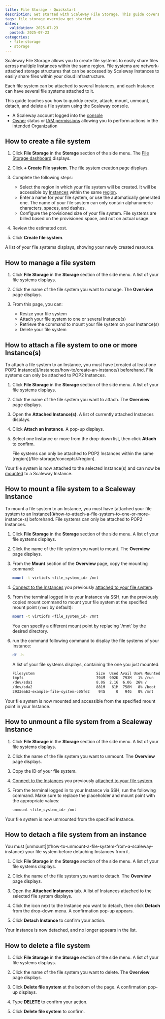 ```yaml
---
title: File Storage - Quickstart
description: Get started with Scaleway File Storage. This guide covers creating, attaching, and mounting File systems to your Instances for efficient data management.
tags: file storage overview get started
dates:
  validation: 2025-07-23
  posted: 2025-07-23
categories:
  - file-storage
  - storage
---
```


Scaleway File Storage allows you to create file systems to easily share files across multiple Instances within the same region. File systems are network-attached storage structures that can be accessed by Scaleway Instances to easily share files within your cloud infrastructure.

Each file system can be attached to several Instances, and each Instance can have several file systems attached to it.

This guide teaches you how to quickly create, attach, mount, unmount, detach, and delete a file system using the Scaleway console.

<Requirements />

- A Scaleway account logged into the [console](https://console.scaleway.com)
- [Owner](/iam/concepts/#owner) status or [IAM permissions](/iam/concepts/#permission) allowing you to perform actions in the intended Organization

## How to create a file system

1. Click **File Storage** in the **Storage** section of the side menu. The [File Storage dashboard](https://console.scaleway.com/file-storage/) displays.

2. Click **+ Create File system**. The [file system creation page](https://console.scaleway.com//file-storage/file-storage/create) displays.

3. Complete the following steps:
    - Select the region in which your file system will be created. It will be accessible by [Instances](/instances/) within the same [region](/file-storage/concepts/#region).
    - Enter a name for your file system, or use the automatically generated one. The name of your file system can only contain alphanumeric characters, spaces, and dashes.
    - Configure the provisioned size of your file system.
        <Message type="note">
        File systems are billed based on the provisioned space, and not on actual usage.
        </Message>

4. Review the estimated cost.

5. Click **Create file system**.

A list of your file systems displays, showing your newly created resource.

## How to manage a file system

1. Click **File Storage** in the **Storage** section of the side menu. A list of your file systems displays.

2. Click the name of the file system you want to manage. The **Overview** page displays.

3. From this page, you can:
    - Resize your file system
    - Attach your file system to one or several Instance(s)
    - Retrieve the command to mount your file system on your Instance(s)
    - Delete your file system

## How to attach a file system to one or more Instance(s)

<Message type="note">
To attach a file system to an Instance, you must have [created at least one POP2 Instance](/instances/how-to/create-an-instance/) beforehand. File systems can only be attached to POP2 Instances.
</Message>

1. Click **File Storage** in the **Storage** section of the side menu. A list of your file systems displays.

2. Click the name of the file system you want to attach. The **Overview** page displays.

3. Open the **Attached Instance(s)**. A list of currently attached Instances displays.

4. Click **Attach an Instance**. A pop-up displays.

5. Select one Instance or more from the drop-down list, then click **Attach** to confirm.

    <Message type="important">
    File systems can only be attached to POP2 Instances within the same [region](/file-storage/concepts/#region).
    </Message>

Your file system is now attached to the selected Instance(s) and can now be [mounted](/file-storage/how-to/mount-file-system/) to a Scaleway Instance.

## How to mount a file system to a Scaleway Instance

<Message type="note">
To mount a file system to an Instance, you must have [attached your file system to an Instance](#how-to-attach-a-file-system-to-one-or-more-instance-s) beforehand. File systems can only be attached to POP2 Instances.
</Message>

1. Click **File Storage** in the **Storage** section of the side menu. A list of your file systems displays.

2. Click the name of the file system you want to mount. The **Overview** page displays.

3. From the **Mount** section of the **Overview** page, copy the mounting command:

    ```sh
    mount -t virtiofs <file_system_id> /mnt
    ```

4. [Connect to the Instances](/instances/how-to/connect-to-instance/) you previously [attached to your file system](/file-storage/how-to/attach-file-system/).

5. From the terminal logged in to your Instance via SSH, run the previously copied mount command to mount your file system at the specified mount point (`/mnt` by default):

    ```sh
    mount -t virtiofs <file_system_id> /mnt
    ```

    <Message type="note">
    You can specify a different mount point by replacing `/mnt` by the desired directory.
    </Message>

6. run the command following command to display the file systems of your Instance:

    ```sh
    df -h
    ```

    A list of your file systems displays, containing the one you just mounted:

    ```sh
    Filesystem                            Size  Used Avail Use% Mounted on
    tmpfs                                 794M  992K  793M   1% /run
    /dev/sda1                             8.0G  2.1G  6.0G  26% /
    /dev/sda2                             881M   61M  758M   8% /boot
    2933ea63-example-file-system-c05fe2    94G     0   94G   0% /mnt

Your file system is now mounted and accessible from the specified mount point in your Instance.

## How to unmount a file system from a Scaleway Instance

1. Click **File Storage** in the **Storage** section of the side menu. A list of your file systems displays.

2. Click the name of the file system you want to unmount. The **Overview** page displays.

3. Copy the ID of your file system.

4. [Connect to the Instances](/instances/how-to/connect-to-instance/) you previously [attached to your file system](/file-storage/how-to/attach-file-system/).

5. From the terminal logged in to your Instance via SSH, run the following command. Make sure to replace the placeholder and mount point with the appropriate values:

    ```sh
    unmount <file_system_id> /mnt
    ```

Your file system is now unmounted from the specified Instance.

## How to detach a file system from an instance

<Message type="note">
You must [unmount](#how-to-unmount-a-file-system-from-a-scaleway-instance) your file system before detaching Instances from it.
</Message>

1. Click **File Storage** in the **Storage** section of the side menu. A list of your file systems displays.

2. Click the name of the file system you want to detach. The **Overview** page displays.

3. Open the **Attached Instances** tab. A list of Instances attached to the selected file system displays.

4. Click the <Icon name="more" /> icon next to the Instance you want to detach, then click **Detach** from the drop-down menu. A confirmation pop-up appears.
 
5. Click **Detach Instance** to confirm your action.

Your Instance is now detached, and no longer appears in the list.

## How to delete a file system

1. Click **File Storage** in the **Storage** section of the side menu. A list of your file systems displays.

2. Click the name of the file system you want to delete. The **Overview** page displays.

3. Click **Delete file system** at the bottom of the page. A confirmation pop-up displays.

4. Type **DELETE** to confirm your action.

5. Click **Delete file system** to confirm.